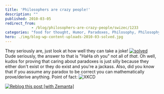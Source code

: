 ```yaml
---
title: 'Philosophers are crazy people!'
description: ""
published: 2010-03-05
redirect_from: 
            - /blog/philosophers-are-crazy-people/swizec/1233
categories: "food for thought, Humor, Paradoxes, Philosophy, Philosophy of Logic, Recreation, Uncategorized"
hero: ./img/blog-wp-content-uploads-2010-03-solved.jpg
---
```

They seriously are, just look at how well they can take a joke! [![](http://swizec.com/blog/wp-content/uploads/2010/03/solved.jpg "solved")](./img/blog-wp-content-uploads-2010-03-solved.jpg) Dude seriously, the answer to that is &quot;HaHa oh you&quot; not all of _that_. Oh well, kudos for proving that caring about paradoxes is just silly because they either don&#x27;t exist or they do exist and you&#x27;re a jackass. Also, did you know that if you assume any paradox to be correct you can mathematically prove/derive anything. Point of fact: ![](./img/blog-wp-content-uploads-2010-03-principle_of_explosion.png "XKCD")

[![Reblog this post [with Zemanta]](http://img.zemanta.com/reblog_e.png?x-id=e60ec404-20d8-4ab6-ac8e-4aa72a47f455)](http://reblog.zemanta.com/zemified/e60ec404-20d8-4ab6-ac8e-4aa72a47f455/ "Reblog this post [with Zemanta]")
